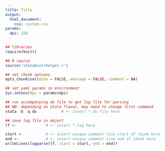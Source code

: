 ```yaml
---
title: Title
output: 
  html_document:
    css: custom.css
params:
  dpi: 150
---
```


```r
## libraries
require(knitr)

## R source
source('stataknitrhelper.r')

## set chunk options
opts_chunk$set(echo = FALSE, message = FALSE, comment = NA)

## set yaml params in environment
Sys.setenv(dpi = params$dpi)
```

```r
## run accompanying do file to get log file for parsing
## NB: depending on Stata flavor, may need to change first command   
stata -b -q do           # <- insert *.do file here
```

```r
## save log file in object
lf <-             # <- insert *.log here
```

```r
start <-          # <- insert unique comment line start of chunk here
end <-            # <- insert unique comment line end of chunk here
writeLines(logparse(lf, start = start, end = end))
```
